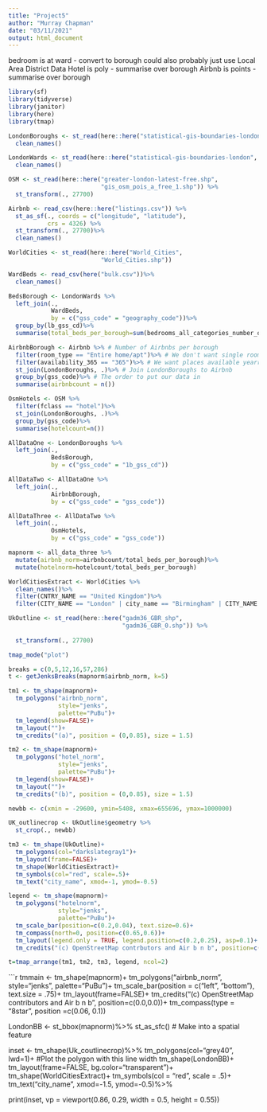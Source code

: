 ```yaml
---
title: "Project5"
author: "Murray Chapman"
date: "03/11/2021"
output: html_document
---
```


bedroom is at ward - convert to borough
could also probably just use Local Area District Data
Hotel is poly - summarise over borough
Airbnb is points - summarise over borough

```r

library(sf)
library(tidyverse)
library(janitor)
library(here)
library(tmap)

```

```r

LondonBoroughs <- st_read(here::here("statistical-gis-boundaries-london", "ESRI", "London_Borough_Excluding_MHW.shp"))%>%
  clean_names()

LondonWards <- st_read(here::here("statistical-gis-boundaries-london", "ESRI", "London_Ward.shp")) %>%
  clean_names()

```

```r

OSM <- st_read(here::here("greater-london-latest-free.shp",
                          "gis_osm_pois_a_free_1.shp")) %>%
  st_transform(., 27700)

Airbnb <- read_csv(here::here("listings.csv")) %>%
  st_as_sf(., coords = c("longitude", "latitude"),
           crs = 4326) %>%
  st_transform(., 27700)%>%
  clean_names()

WorldCities <- st_read(here::here("World_Cities",
                          "World_Cities.shp"))

WardBeds <- read_csv(here("bulk.csv"))%>%
  clean_names()

```

```r

BedsBorough <- LondonWards %>%
  left_join(.,
            WardBeds,
            by = c("gss_code" = "geography_code"))%>%
  group_by(lb_gss_cd)%>%
  summarise(total_beds_per_borough=sum(bedrooms_all_categories_number_of_bedrooms_measures_value, na.rm = TRUE))

```

```r

AirbnbBorough <- Airbnb %>% # Number of Airbnbs per borough
  filter(room_type == "Entire home/apt")%>% # We don't want single rooms
  filter(availability_365 == "365")%>% # We want places available yearround
  st_join(LondonBoroughs, .)%>% # Join LondonBoroughs to Airbnb
  group_by(gss_code)%>% # The order to put our data in
  summarise(airbnbcount = n())

```

```r

OsmHotels <- OSM %>%
  filter(fclass == "hotel")%>%
  st_join(LondonBoroughs, .)%>%
  group_by(gss_code)%>%
  summarise(hotelcount=n())

```

```r

AllDataOne <- LondonBoroughs %>%
  left_join(.,
            BedsBorough,
            by = c("gss_code" = "1b_gss_cd"))

AllDataTwo <- AllDataOne %>%
  left_join(.,
            AirbnbBorough,
            by = c("gss_code" = "gss_code"))

AllDataThree <- AllDataTwo %>%
  left_join(.,
            OsmHotels,
            by = c("gss_code" = "gss_code"))

mapnorm <- all_data_three %>%
  mutate(airbnb_norm=airbnbcount/total_beds_per_borough)%>%
  mutate(hotelnorm=hotelcount/total_beds_per_borough)

```

```r

WorldCitiesExtract <- WorldCities %>%
  clean_names()%>%
  filter(CNTRY_NAME == "United Kingdom")%>%
  filter(CITY_NAME == "London" | city_name == "Birmingham" | CITY_NAME == "Edinburgh")

UkOutline <- st_read(here::here("gadm36_GBR_shp",
                                "gadm36_GBR_0.shp")) %>%
  
  st_transform(., 27700)

```

```r

tmap_mode("plot")

breaks = c(0,5,12,16,57,286)
t <- getJenksBreaks(mapnorm$airbnb_norm, k=5)

tm1 <- tm_shape(mapnorm)+
  tm_polygons("airbnb_norm",
              style="jenks",
              palette="PuBu")+
  tm_legend(show=FALSE)+
  tm_layout("")+
  tm_credits("(a)", position = (0,0.85), size = 1.5)

tm2 <- tm_shape(mapnorm)+
  tm_polygons("hotel_norm",
              style="jenks",
              palette="PuBu")+
  tm_legend(show=FALSE)+
  tm_layout("")+
  tm_credits("(b)", position = (0,0.85), size = 1.5)

newbb <- c(xmin = -29600, ymin=5408, xmax=655696, ymax=1000000)

UK_outlinecrop <- UkOutline$geometry %>%
  st_crop(., newbb)

tm3 <- tm_shape(UkOutline)+
  tm_polygons(col="darkslategray1")+
  tm_layout(frame=FALSE)+
  tm_shape(WorldCitiesExtract)+
  tm_symbols(col="red", scale=.5)+
  tm_text("city_name", xmod=-1, ymod=-0.5)

legend <- tm_shape(mapnorm)+
  tm_polygons("hotelnorm",
              style="jenks",
              palette="PuBu")+
  tm_scale_bar(position=c(0.2,0.04), text.size=0.6)+
  tm_compass(north=0, position=c(0.65,0.6))+
  tm_layout(legend.only = TRUE, legend.position=c(0.2,0.25), asp=0.1)+
  tm_credits("(c) OpenStreetMap contrbutors and Air b n b", position=c(0.0,0.0))

t=tmap_arrange(tm1, tm2, tm3, legend, ncol=2)

```

```r

tmmain <- tm_shape(mapnorm)+
  tm_polygons("airbnb_norm",
              style="jenks",
              palette="PuBu")+
  tm_scale_bar(position = c("left", "bottom"), text.size = .75)+
  tm_layout(frame=FALSE)+
  tm_credits("(c) OpenStreetMap contributors and Air b n b", position=c(0.0,0.0))+
  tm_compass(type = "8star", position =c(0.06, 0.1))

LondonBB <- st_bbox(mapnorm)%>%
  st_as_sfc() # Make into a spatial feature

inset <- tm_shape(Uk_coutlinecrop)%>%
  tm_polygons(col="grey40", lwd=1)+ #Plot the polygon with this line width
  tm_shape(LondonBB)+
  tm_layout(frame=FALSE, bg.color="transparent")+ 
  tm_shape(WorldCitiesExtract)+
  tm_symbols(col = "red", scale = .5)+
  tm_text("city_name", xmod=-1.5, ymod=-0.5)%>%
  

print(inset, vp = viewport(0.86, 0.29, width = 0.5, height = 0.55))
